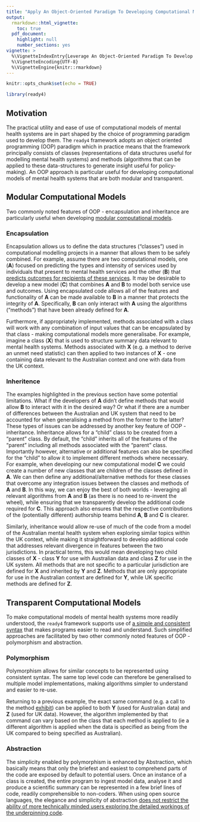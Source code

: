 ```yaml
---
title: "Apply An Object-Oriented Paradigm To Developing Computational Models Of Mental Health Systems"
output: 
  rmarkdown::html_vignette:
    toc: true
  pdf_document:
    highlight: null
    number_sections: yes
vignette: >
  %\VignetteIndexEntry{Leverage An Object-Oriented Paradigm To Develop Modular and Transparent Computational Models Of Mental Health Systems}
  %\VignetteEncoding{UTF-8}
  %\VignetteEngine{knitr::rmarkdown}
---
```

```r
knitr::opts_chunk$set(echo = TRUE)
```
```r
library(ready4)
```

## Motivation
The practical utility and ease of use of computational models of mental health systems are in part shaped by the choice of programming paradigm used to develop them. The `ready4` framework adopts an object oriented programming (OOP) paradigm which in practice means that the framework principally consists of classes (representations of data structures useful for modelling mental health systems) and methods (algorithms that can be applied to these data-structures to generate insight useful for policy-making). An OOP approach is particular useful for developing computational models of mental health systems that are both modular and transparent.  

## Modular Computational Models
Two commonly noted features of OOP - encapsulation and inheritance are particularly useful when developing [modular computational models](V_01.html).

### Encapsulation
Encapsulation allows us to define the data structures (“classes”) used in computational modelling projects in a manner that allows them to be safely combined.  For example, assume there are two computational models, one (**A**) focused on predicting the types and intensity of services used by individuals that present to mental health services and the other (**B**) that [predicts outcomes for recipients of these services](https://ready4-dev.github.io/youthu/articles/Prediction_With_Mdls.html). It may be desirable to develop a new model (**C**) that combines **A** and **B** to model both service use and outcomes. Using encapsulated code allows all of the features and functionality of **A** can be made available to **B** in a manner that protects the integrity of **A**. Specifically, **B** can only interact with **A** using the algorithms (“methods”) that have been already defined for **A**. 

Furthermore, if appropriately implemented, methods associated with a class will work with any combination of input values that can be encapsulated by that class - making computational models more generalisabe. For example, imagine a class (**X**) that is used to structure summary data relevant to mental health systems. Methods associated with **X** (e.g. a method to derive an unmet need statistic) can then applied to two instances of **X** - one containing data relevant to the Australian context and one with data from the UK context. 

### Inheritence
The examples highlighted in the previous section have some potential limitations. What if the developers of **A** didn't define methods that would allow **B** to interact with it in the desired way? Or what if there are a number of differences between the Australian and UK system that need to be accounted for when generalising a method from the former to the latter? These types of issues can be addressed by another key feature of OOP - inheritance. Inheritance allows for a “child” class to be created from a “parent” class. By default, the “child” inherits all of the features of the “parent” including all methods associated with the “parent” class. Importantly however, alternative or additional features can also be specified for the “child” to allow it to implement different methods where necessary. For example, when developing our new computational model **C** we could create a number of new classes that are children of the classes defined in **A**. We can then define any additional/alternative methods for these classes that overcome any integration issues between the classes and methods of **A** and **B**. In this way, we can enjoy the best of both worlds - leveraging all relevant algorithms from **A** and **B** (as there is no need to re-invent the wheel), while ensuring that we transparently develop the additional code required for **C**. This approach also ensures that the respective contributions of the (potentially different) authorship teams behind **A**, **B** and **C** is clearer. 

Similarly, inheritance would allow re-use of much of the code from a model of the Australian mental health system when exploring similar topics within the UK context, while making it straightforward to develop additional code that addresses relevant divergence in features between the two jurisdictions. In practical terms, this would mean developing two child classes of **X** - class **Y** for use with Australian data and class **Z** for use in the UK system. All methods that are not specific to a particular jurisdiction are defined for **X** and inherited by **Y** and **Z**. Methods that are only appropriate for use in the Australian context are defined for **Y**, while UK specific methods are defined for **Z**.

## Transparent Computational Models
To make computational models of mental health systems more readily understood, the `ready4` framework supports use of [a simple and consistent syntax](V_02.html) that makes programs easier to read and understand. Such simplified approaches are facilitated by two other commonly noted features of OOP - polymorphism and abstraction.

### Polymorphism
Polymorphism allows for similar concepts to be represented using consistent syntax. The same top level code can therefore be generalised to multiple model implementations, making algorithms  simpler to understand and easier to re-use.

Returning to a previous example, the exact same command (e.g. a call to the method [exhibit](https://ready4-dev.github.io/ready4/reference/exhibit-methods.html)) can be applied to both **Y** (used for Australian data) and **Z** (used for UK data). However, the algorithm implemented by that command can vary based on the class that each method is applied to (ie a different algorithm is applied when the data is specified as being from the UK compared to being specified as Australian). 

### Abstraction
The simplicity enabled by polymorphism is enhanced by Abstraction, which basically means that only the briefest and easiest to comprehend parts of the code are exposed by default to potential users. Once an instance of a class is created, the entire program to ingest model data, analyse it and produce a scientific summary can be represented in a few brief lines of code, readily comprehensible to non-coders. When using open source languages, the elegance and simplicity of abstraction [does not restrict the ability of more technically minded users exploring the detailed workings of the underpinning code](https://ready4-dev.github.io/ready4fun/articles/V_01.html).
